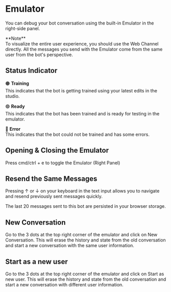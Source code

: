 
# Emulator

You can debug your bot conversation using the built-in Emulator in the right-side panel.

<Callout type="info">
  **Note** <br/>
  To visualize the entire user experience, you should use the Web Channel directly. All the messages you send with the
  Emulator come from the same user from the bot's perspective.
</Callout>

## Status Indicator

🟠 **Training**<br/>
This indicates that the bot is getting trained using your latest edits in the studio.

🟢 **Ready**<br/>
This indicates that the bot has been trained and is ready for testing in the emulator.

🔴 **Error**<br/>
This indicates that the bot could not be trained and has some errors.

## Opening & Closing the Emulator

Press cmd/ctrl + e to toggle the Emulator (Right Panel)

## Resend the Same Messages

Pressing ↑ or ↓ on your keyboard in the text input allows you to navigate and resend previously sent messages quickly.

<Callout variant="neutral" title="Note">
  The last 20 messages sent to this bot are persisted in your browser storage.
</Callout>

## New Conversation

Go to the 3 dots at the top right corner of the emulator and click on New Conversation. This will erase the history and state from the old conversation and start a new conversation with the same user information.

## Start as a new user

Go to the 3 dots at the top right corner of the emulator and click on Start as new user. This will erase the history and state from the old conversation and start a new conversation with different user information.
